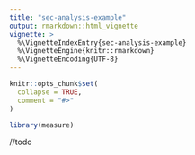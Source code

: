 ```yaml
---
title: "sec-analysis-example"
output: rmarkdown::html_vignette
vignette: >
  %\VignetteIndexEntry{sec-analysis-example}
  %\VignetteEngine{knitr::rmarkdown}
  %\VignetteEncoding{UTF-8}
---
```


```r
knitr::opts_chunk$set(
  collapse = TRUE,
  comment = "#>"
)
```

```r
library(measure)
```

//todo
